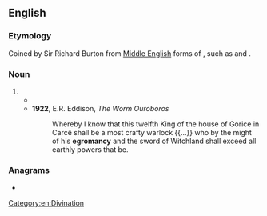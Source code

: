 ==English==

===Etymology===
Coined by Sir Richard Burton from [[Middle English]] forms of {{m|en|necromancy}}, such as {{m|enm|egremauncey}} and {{m|enm|egremauncye}}.

===Noun===
{{en-noun|-}}

# {{alt form|en|necromancy}}
#* {{RQ:R. F. Burton Arabian Nights|passage=Then she stood up; and, pronouncing some word to me unintelligible, she said: &mdash; By virtue of my '''egromancy''' become thou half stone and half man; whereupon I became what thou seest, unable to rise or sit, and neither dead nor alive.}}
#* '''1922''', E.R. Eddison, ''The Worm Ouroboros''
#*: Whereby I know that this twelfth King of the house of Gorice in Carcë shall be a most crafty warlock {{...}} who by the might of his '''egromancy''' and the sword of Witchland shall exceed all earthly powers that be.

===Anagrams===
* {{anagrams|en|a=acegmnory|macrogyne}}

[[Category:en:Divination]]
